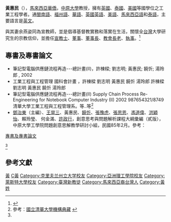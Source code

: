 {{Infobox_Person
| name = 黃惠民
| image name = 
| width = 
| Sex = 男
| Native place = 
| now = 
| period = 
| party = 
| date of birth = {{birth date and age|1949|10|2}}
| place of birth = {{flag|Malaya|1948}}
| date of death = 
| place of death = 
| nationality = {{ROC}}
| spouse = 
| educate = 
* {{flagicon|Great Britain}} [[萊斯特大學|萊斯特大學]]電工與電子系畢業（1972年－1975年）
* {{flagicon|Thailand}} [[亞洲理工學院|亞洲理工學院]][[工業工程|工業工程]][[碩士|碩士]]（1975年－1977年）
* {{flagicon|United States of America}} [[克里夫兰州立大学|克里夫兰州立大学]]工業工程[[博士|博士]]（1989年10月－1993年6月）
| past = 
* 英商廠經理1978.01-1978.12 
* 中原工業工程系講師1979.02-1982.07
* 中原工業工程系副教授 1982.08-1998.07
* 中原工業工程系教授<ref name="ie">參考：[http://www.ie.cycu.edu.tw/3-1.htm 中原工業工程] {{webarchive|url=https://web.archive.org/web/20090606180339/http://www.ie.cycu.edu.tw/3-1.htm |date=2009-06-06 }}</ref>  1998.07- 
}}
'''黃惠民'''（{{bd|1949年|10月2日|catIdx=C黃}}），[[馬來西亞|馬來西亞]][[華僑|華僑]]，[[中原大學|中原大學]]教授，擁有[[英國|英國]]、[[泰國|泰國]]、[[美國|美國]]等國學位之工業工程學者。通[[閩南語|閩南語]]、[[福州語|福州語]]、[[華語|華語]]、[[英國英語|英國英語]]、[[美語|美語]]、[[馬來西亞語|馬來西亞語]]和[[泰語|泰語]]，主要語言是[[英文|英文]]。

與其妻余燕姿同為宣教師，並是倡導基督教實務和落實在生活，關懷全[[台灣|台灣]]大學研究生的宗教信仰，並擔任[[宣教士|宣教士]]、[[董事|董事]]、[[董事長|董事長]]、[[教會|教會]][[長老|長老]]、[[執事|執事]]。<ref name="navigators">{{Cite web |url=http://www.navigators.org.tw/ |title=國際導航會 |access-date=2009-04-02 |archive-date=2021-04-13 |archive-url=https://web.archive.org/web/20210413001640/http://www.navigators.org.tw/ |dead-url=no }}</ref>

==專書及專書論文==
* 筆記型電腦供應鏈流程再造---總計畫(II)，許棟樑; 劉志明; 黃惠民; 饒忻; 湯玲郎 ,  2002 
* 工業工程與工程管理 國科會計畫 ，許棟樑 劉志明 黃惠民 饒忻 湯玲郎 許棟樑 劉志明 黃惠民 饒忻 湯玲郎 
* 筆記型電腦供應鏈流程再造---總計畫(II) Supply Chain Process Re-Engineering for Notebook Computer Industry (II) 2002 987654321/8749 清華大學工業工程與工程管理系。等..等<ref>參考：[http://nthur.lib.nthu.edu.tw/handle/987654321/153/simple-search?query=author:黃惠民&query1=author:黃惠民&newsubmit=1 國立清華大學機構典藏] {{Wayback|url=http://nthur.lib.nthu.edu.tw/handle/987654321/153/simple-search?query=author%3A%E9%BB%83%E6%83%A0%E6%B0%91&query1=author%3A%E9%BB%83%E6%83%A0%E6%B0%91&newsubmit=1 |date=20191128211006 }}</ref>
* [[鄧治東|鄧治東]]（主編）、[[王晃三|王晃三]]、黃惠民、[[饒忻|饒忻]]、[[張豫虎|張豫虎]]、[[張思恩|張思恩]]、[[馮道偉|馮道偉]]、[[洪穎怡|洪穎怡]]、賴玲瑩、 何金滿、[[許政行|許政行]]，創意思考與問題解析課程大綱彙編（貳版），中原大學工學院問題創意思解教學研討小組，民國85年2月。<ref>參考： 
[http://www.ie.cycu.edu.tw/teacher/WEE/wee_中文/teacherp.htm 專書及專書論文]{{dead link|date=2018年5月 |bot=InternetArchiveBot |fix-attempted=yes }}</ref><ref name="ie"></ref>

==參考文獻==
{{reflist}}

[[Category:台灣工程學家|黃]]
[[Category:中原大學教授|C黃]]
[[Category:克里夫兰州立大学校友|Category:克里夫兰州立大学校友]]
[[Category:亞洲理工學院校友|Category:亞洲理工學院校友]]
[[Category:萊斯特大學校友|Category:萊斯特大學校友]]
[[Category:臺灣新教徒|Category:臺灣新教徒]]
[[Category:馬來西亞裔台灣人|Category:馬來西亞裔台灣人]]
[[Category:黃姓|Category:黃姓]]